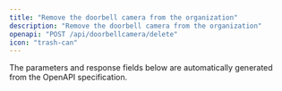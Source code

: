 ```yaml
---
title: "Remove the doorbell camera from the organization"
description: "Remove the doorbell camera from the organization"
openapi: "POST /api/doorbellcamera/delete"
icon: "trash-can"
---
```


<Note>
The parameters and response fields below are automatically generated from the OpenAPI specification.
</Note>
